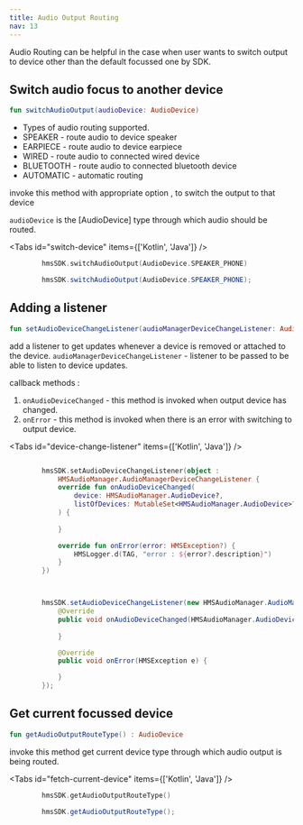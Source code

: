 ---
title: Audio Output Routing
nav: 13
---

Audio Routing can be helpful in the case when user wants to switch output to device other than the default focussed one by SDK.

## Switch audio focus to another device


```kotlin
fun switchAudioOutput(audioDevice: AudioDevice)
```


* Types of audio routing supported.
* SPEAKER   - route audio to device speaker
* EARPIECE  - route audio to device earpiece
* WIRED     - route audio to connected wired device
* BLUETOOTH - route audio to connected bluetooth device
* AUTOMATIC - automatic routing

invoke this method with appropriate option , to switch the output to that device

`audioDevice` is the [AudioDevice] type through which audio should be routed.

<Tabs id="switch-device" items={['Kotlin', 'Java']} />

<Tab id='switch-device-0'>

```kotlin
        hmsSDK.switchAudioOutput(AudioDevice.SPEAKER_PHONE)
```
</Tab>
<Tab id='switch-device-1'>

```java
        hmsSDK.switchAudioOutput(AudioDevice.SPEAKER_PHONE);
```

</Tab>

## Adding a listener

```kotlin
fun setAudioDeviceChangeListener(audioManagerDeviceChangeListener: AudioManagerDeviceChangeListener)
```
add a listener to get updates whenever a device is removed or attached to the device.
`audioManagerDeviceChangeListener` -  listener to be passed to be able to listen to device updates.

callback methods : 
1. `onAudioDeviceChanged` - this method is invoked when output device has changed.
2. `onError` - this method is invoked when there is an error with switching to output device.


<Tabs id="device-change-listener" items={['Kotlin', 'Java']} />

<Tab id='device-change-listener-0'>

```kotlin

        hmsSDK.setAudioDeviceChangeListener(object :
            HMSAudioManager.AudioManagerDeviceChangeListener {
            override fun onAudioDeviceChanged(
                device: HMSAudioManager.AudioDevice?,
                listOfDevices: MutableSet<HMSAudioManager.AudioDevice>?
            ) {
              
            }

            override fun onError(error: HMSException?) {
                HMSLogger.d(TAG, "error : ${error?.description}")
            }
        })

```
</Tab>
<Tab id='device-change-listener-1'>

```java


        hmsSDK.setAudioDeviceChangeListener(new HMSAudioManager.AudioManagerDeviceChangeListener() {
            @Override
            public void onAudioDeviceChanged(HMSAudioManager.AudioDevice audioDevice, Set<HMSAudioManager.AudioDevice> listOfDevices) {
                
            }

            @Override
            public void onError(HMSException e) {

            }
        });


```

</Tab>


## Get current focussed device

```kotlin
fun getAudioOutputRouteType() : AudioDevice
```

invoke this method get current device type through which audio output is being routed.

<Tabs id="fetch-current-device" items={['Kotlin', 'Java']} />

<Tab id='fetch-current-device-0'>

```kotlin
        hmsSDK.getAudioOutputRouteType()
```
</Tab>
<Tab id='fetch-current-device-1'>

```java
        hmsSDK.getAudioOutputRouteType();
```

</Tab>
